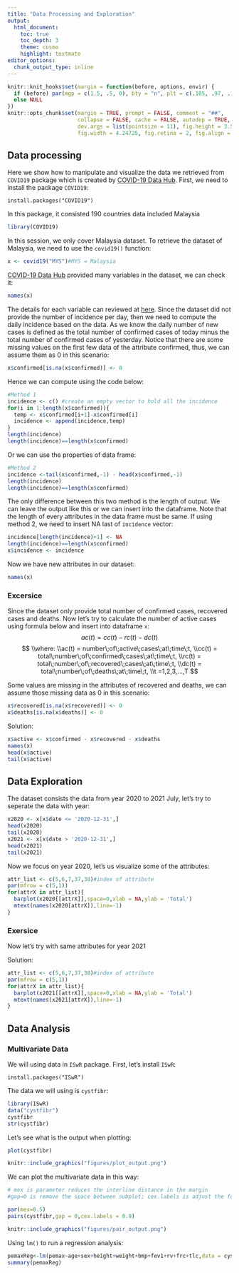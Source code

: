 ```yaml
---
title: "Data Processing and Exploration"
output: 
  html_document:
    toc: true
    toc_depth: 3
    theme: cosmo
    highlight: textmate
editor_options: 
  chunk_output_type: inline
---
```


```r
knitr::knit_hooks$set(margin = function(before, options, envir) {
  if (before) par(mgp = c(1.5, .5, 0), bty = "n", plt = c(.105, .97, .13, .97))
  else NULL
})
knitr::opts_chunk$set(margin = TRUE, prompt = FALSE, comment = "##",
                      collapse = FALSE, cache = FALSE, autodep = TRUE,
                      dev.args = list(pointsize = 11), fig.height = 3.5,
                      fig.width = 4.24725, fig.retina = 2, fig.align = "center")

```

## Data processing

Here we show how to manipulate and visualize the data we retrieved from ```COVID19``` package which is created by [COVID-19 Data Hub](https://covid19datahub.io/index.html). First, we need to install the package ```COVID19```:
```
install.packages("COVID19")
```
In this package, it consisted 190 countries data included Malaysia
```r
library(COVID19)
```
In this session, we only cover Malaysia dataset. To retrieve the dataset of Malaysia, we need to use the ```covid19()``` function:
```r
x <- covid19("MYS")#MYS = Malaysia
```
[COVID-19 Data Hub](https://covid19datahub.io/index.html) provided many variables in the dataset, we can check it:
```r
names(x)
```
The details for each variable can reviewed at [here](https://covid19datahub.io/articles/doc/data.html). Since the dataset did not provide the number of incidence per day, then we need to compute the daily incidence based on the data. As we know the daily number of new cases is defined as the total number of confirmed cases of today minus the total number of confirmed cases of yesterday. Notice that there are some missing values on the first few data of the attribute confirmed, thus, we can assume them as 0 in this scenario:
```r
x$confirmed[is.na(x$confirmed)] <- 0

```
Hence we can compute using the code below:
```r
#Method 1
incidence <- c() #create an empty vector to hold all the incidence  
for(i in 1:length(x$confirmed)){
  temp <- x$confirmed[i+1]-x$confirmed[i] 
  incidence <- append(incidence,temp)
}
length(incidence)
length(incidence)==length(x$confirmed)
```
Or we can use the properties of data frame:
```r
#Method 2
incidence <-tail(x$confirmed,-1) - head(x$confirmed,-1)
length(incidence)
length(incidence)==length(x$confirmed)
```
The only difference between this two method is the length of output. We can leave the output like this or we can insert into the dataframe. Note that the length of every attributes in the data frame must be same. If using method 2, we need to insert NA last of ```incidence``` vector:
```r
incidence[length(incidence)+1] <- NA
length(incidence)==length(x$confirmed)
x$incidence <- incidence
```
Now we have new attributes in our dataset:
```r
names(x)
```

### Excersice
Since the dataset only provide total number of confirmed cases, recovered cases and deaths. Now let's try to calculate the number of active cases using formula below and insert into dataframe ```x```:
$$
ac(t) = cc(t) - rc(t) - dc(t)
$$
$$
\\where:  
\\ac(t) = number\;of\;active\;cases\;at\;time\;t,
\\cc(t) = total\;number\;of\;confirmed\;cases\;at\;time\;t,
\\rc(t) = total\;number\;of\;recovered\;cases\;at\;time\;t,
\\dc(t) = total\;number\;of\;deaths\;at\;time\;t,
\\t =1,2,3,...,T
$$

Some values are missing in the attributes of recovered and deaths, we can assume those missing data as 0 in this scenario:
```r
x$recovered[is.na(x$recovered)] <- 0
x$deaths[is.na(x$deaths)] <- 0
```

Solution:
```r
x$active <- x$confirmed - x$recovered - x$deaths
names(x)
head(x$active)
tail(x$active)
```

## Data Exploration
The dataset consists the data from year 2020 to 2021 July, let's try to seperate the data with year:
```r
x2020 <- x[x$date <= '2020-12-31',]
head(x2020)
tail(x2020)
x2021 <- x[x$date > '2020-12-31',]
head(x2021)
tail(x2021)
```
Now we focus on year 2020, let's us visualize some of the attributes:
```r
attr_list <- c(5,6,7,37,38)#index of attribute
par(mfrow = c(5,1))
for(attrX in attr_list){
  barplot(x2020[[attrX]],space=0,xlab = NA,ylab = 'Total')
  mtext(names(x2020[attrX]),line=-1)
}
```

### Exersice
Now let's try with same attributes for year 2021  

Solution:
```r
attr_list <- c(5,6,7,37,38)#index of attribute
par(mfrow = c(5,1))
for(attrX in attr_list){
  barplot(x2021[[attrX]],space=0,xlab = NA,ylab = 'Total')
  mtext(names(x2021[attrX]),line=-1)
}
```

## Data Analysis
### Multivariate Data
We will using data in ```ISwR``` package. First, let's install ```ISwR```:
```
install.packages("ISwR")
```
The data we will using is ```cystfibr```:
```r
library(ISwR)
data("cystfibr")
cystfibr
str(cystfibr)
```
Let's see what is the output when plotting:
```r
plot(cystfibr)
```
```r
knitr::include_graphics("figures/plot_output.png")
```
We can plot the multivariate data in this way:
```r
# mex is parameter reduces the interline distance in the margin
#gap=0 is remove the space between subplot; cex.labels is adjust the font size

par(mex=0.5) 
pairs(cystfibr,gap = 0,cex.labels = 0.9) 
```
```r
knitr::include_graphics("figures/pair_output.png")
```
Using ```lm()``` to run a regression analysis:
```r
pemaxReg<-lm(pemax~age+sex+height+weight+bmp+fev1+rv+frc+tlc,data = cystfibr)
summary(pemaxReg)
```